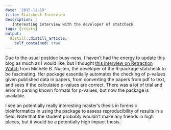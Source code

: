 ```yaml
---
date: '2015-11-19'
title: Statcheck Interview
description: |
   Interesting interview with the developer of statcheck
tags: [rstats]
output:
  distill::distill_article:
    self_contained: true
---
```


Due to the usual postdoc busy-ness, I haven't had the energy to update this blog as much as I would like, but I thought [this interview on Retraction Watch](http://retractionwatch.com/2015/11/17/making-it-easier-and-more-automated-to-find-errors-a-guest-post-from-the-co-developer-of-statcheck/#more-34435) from Michèle B. Nuijten, the developer of the R-package statcheck to be fascinating. Her package essentially automates the checking of p-values given published data in papers, from converting the papers from pdf to text, and sees if the calculated p-values are correct. There was a lot of trial and error in parsing known formats for p-values, but now the package is available.

I see an potentially really interesting master's thesis in forensic bioinformatics in using the package to assess reproducibility of results in a field. Note that the student probably wouldn't make any friends in high places, but it would be a potentially high impact thesis.
